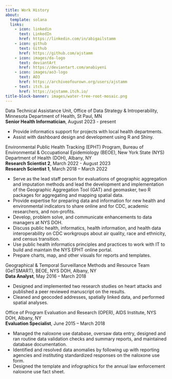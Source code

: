 ```yaml
---
title: Work History
about: 
  template: solana
  links:
    - icon: linkedin
      text: LinkedIn
      href: https://linkedin.com/in/abigailstamm
    - icon: github
      text: Github
      href: https://github.com/ajstamm
    - icon: images/da-logo
      text: deviantArt
      href: https://deviantart.com/anabiyeni
    - icon: images/ao3-logo
      text: AO3
      href: https://archiveofourown.org/users/ajstamm
    - text: itch.io
      href: https://ajstamm.itch.io/
title-block-banner: images/water-tree-root-mosaic.png
---
```


Data Technical Assistance Unit, Office of Data Strategy & Introperability, Minnesota Department of Health, St Paul, MN  
**Senior Health Informatician**, August 2023 - present

* Provide informatics support for projects with local health departments.
* Assist with dashboard design and development using R and Shiny.


Environmental Public Health Tracking (EPHT) Program, Bureau of Environmental & Occupational Epidemiology (BEOE), New York State (NYS) Department of Health (DOH), Albany, NY   
**Research Scientist 2**, March 2022 - August 2023   
**Research Scientist 1**, March 2018 – March 2022  

- Serve as the lead staff person for evaluations of geographic aggregation and imputation methods and lead  the development and implementation of the Geographic Aggregation Tool (GAT) and geomasker, two R packages for aggregating and mapping spatial data.
- Provide expertise for preparing data and information for new health and environmental indicators to share online and for CDC, academic researchers, and non-profits.
- Develop, problem solve, and communicate enhancements to data managers at NYS DOH.
- Discuss public health, informatics, health information, and health data interoperability on CDC workgroups about air quality, race and ethnicity, and census transition.
- Use public health informatics principles and practices to work with IT to build and maintain the NYS EPHT online portal.
- Prepare charts, map, and other visuals for reports and templates.


Geographical & Temporal Surveillance Methods and Resource Team (GeTSMART), BEOE, NYS DOH, Albany, NY  
**Data Analyst**, May 2016 – March 2018  

* Designed and implemented two research studies on heart attacks and published a peer reviewed manuscript on the results.
* Cleaned and geocoded addresses, spatially linked data, and performed spatial analyses.


Office of Program Evaluation and Research (OPER), AIDS Institute, NYS DOH, Albany, NY  
**Evaluation Specialist**, June 2015 – March 2018  

* Managed the naloxone use database, oversaw data entry, designed and ran routine data validation checks and summary reports, and maintained database documentation.
* Identified and resolved data anomalies by following up with reporting agencies and instituting standardized responses on the naloxone use form. 
* Designed the template and infographics for the annual law enforcement naloxone use fact sheet.
